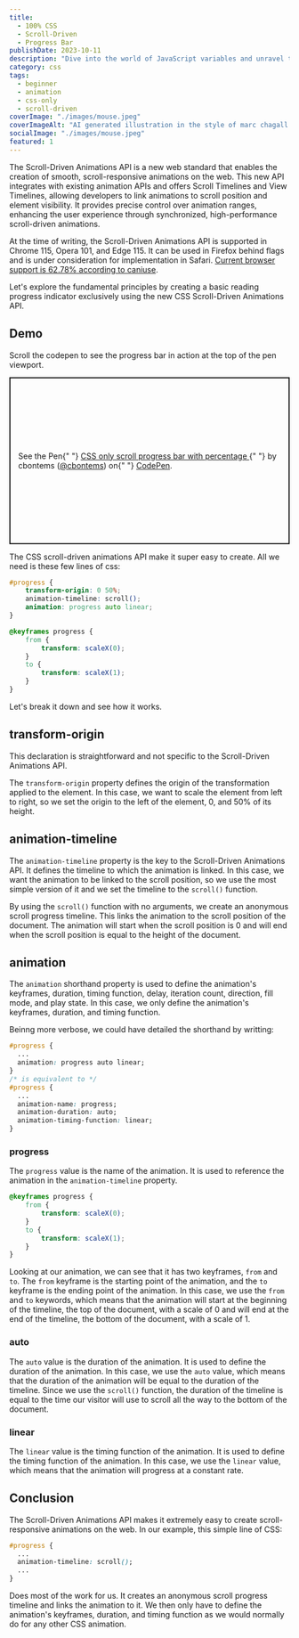 ```yaml
---
title:
  - 100% CSS
  - Scroll-Driven
  - Progress Bar
publishDate: 2023-10-11
description: "Dive into the world of JavaScript variables and unravel the differences between var, let, and const. Learn how each keyword works, their scoping rules, and when to use them in your code. Gain a clear understanding of variable declaration in JavaScript and level up your programming skills."
category: css
tags:
  - beginner
  - animation
  - css-only
  - scroll-driven
coverImage: "./images/mouse.jpeg"
coverImageAlt: "AI generated illustration in the style of marc chagall. A mouse aneimates his puppet in a fatasy, colorful environment."
socialImage: "./images/mouse.jpeg"
featured: 1
---
```


The Scroll-Driven Animations API is a new web standard that enables the creation of smooth, scroll-responsive animations on the web. This new API integrates with existing animation APIs and offers Scroll Timelines and View Timelines, allowing developers to link animations to scroll position and element visibility. It provides precise control over animation ranges, enhancing the user experience through synchronized, high-performance scroll-driven animations.

At the time of writing, the Scroll-Driven Animations API is supported in Chrome 115, Opera 101, and Edge 115. It can be used in Firefox behind flags and is under consideration for implementation in Safari. [Current browser support is 62.78% according to caniuse](https://caniuse.com/?search=animation-timeline).

Let's explore the fundamental principles by creating a basic reading progress indicator exclusively using the new CSS Scroll-Driven Animations API.

## Demo

Scroll the codepen to see the progress bar in action at the top of the pen viewport.

<p
	class="codepen"
	data-height="470"
	data-default-tab="html,result"
	data-slug-hash="xxmBYwv"
	data-user="cbontems"
	style="height: 300px; box-sizing: border-box; display: flex; align-items: center; justify-content: center; border: 2px solid; margin: 1em 0; padding: 1em;"
>
	<span>
		See the Pen{" "}
		<a href="https://codepen.io/cbontems/pen/xxmBYwv">
			CSS only scroll progress bar with percentage
		</a>{" "}
		by cbontems (<a href="https://codepen.io/cbontems">@cbontems</a>) on{" "}
		<a href="https://codepen.io">CodePen</a>.
	</span>
</p>
<script async src="https://cpwebassets.codepen.io/assets/embed/ei.js"></script>

The CSS scroll-driven animations API make it super easy to create. All we need is these few lines of css:

```css
#progress {
	transform-origin: 0 50%;
	animation-timeline: scroll();
	animation: progress auto linear;
}

@keyframes progress {
	from {
		transform: scaleX(0);
	}
	to {
		transform: scaleX(1);
	}
}
```

Let's break it down and see how it works.

## transform-origin

This declaration is straightforward and not specific to the Scroll-Driven Animations API.

The `transform-origin` property defines the origin of the transformation applied to the element. In this case, we want to scale the element from left to right, so we set the origin to the left of the element, 0, and 50% of its height.

## animation-timeline

The `animation-timeline` property is the key to the Scroll-Driven Animations API. It defines the timeline to which the animation is linked. In this case, we want the animation to be linked to the scroll position, so we use the most simple version of it and we set the timeline to the `scroll()` function.

By using the `scroll()` function with no arguments, we create an anonymous scroll progress timeline. This links the animation to the scroll position of the document. The animation will start when the scroll position is 0 and will end when the scroll position is equal to the height of the document.

## animation

The `animation` shorthand property is used to define the animation's keyframes, duration, timing function, delay, iteration count, direction, fill mode, and play state. In this case, we only define the animation's keyframes, duration, and timing function.

Beinng more verbose, we could have detailed the shorthand by writting:

```css
#progress {
  ...
  animation: progress auto linear;
}
/* is equivalent to */
#progress {
  ...
  animation-name: progress;
  animation-duration: auto;
  animation-timing-function: linear;
}
```

### progress

The `progress` value is the name of the animation. It is used to reference the animation in the `animation-timeline` property.

```css
@keyframes progress {
	from {
		transform: scaleX(0);
	}
	to {
		transform: scaleX(1);
	}
}
```

Looking at our animation, we can see that it has two keyframes, `from` and `to`. The `from` keyframe is the starting point of the animation, and the `to` keyframe is the ending point of the animation. In this case, we use the `from` and `to` keywords, which means that the animation will start at the beginning of the timeline, the top of the document, with a scale of 0 and will end at the end of the timeline, the bottom of the document, with a scale of 1.

### auto

The `auto` value is the duration of the animation. It is used to define the duration of the animation. In this case, we use the `auto` value, which means that the duration of the animation will be equal to the duration of the timeline. Since we use the `scroll()` function, the duration of the timeline is equal to the time our visitor will use to scroll all the way to the bottom of the document.

### linear

The `linear` value is the timing function of the animation. It is used to define the timing function of the animation. In this case, we use the `linear` value, which means that the animation will progress at a constant rate.

## Conclusion

The Scroll-Driven Animations API makes it extremely easy to create scroll-responsive animations on the web. In our example, this simple line of CSS:

```css
#progress {
  ...
  animation-timeline: scroll();
  ...
}
```

Does most of the work for us. It creates an anonymous scroll progress timeline and links the animation to it. We then only have to define the animation's keyframes, duration, and timing function as we would normally do for any other CSS animation.
